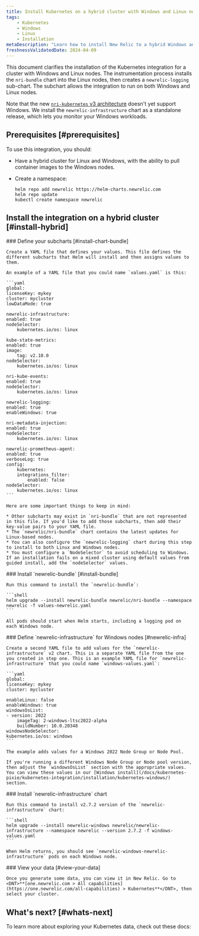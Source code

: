 ```yaml
---
title: Install Kubernetes on a hybrid cluster with Windows and Linux nodes
tags:
    - Kubernetes
    - Windows
    - Linux
    - Installation
metaDescription: "Learn how to install New Relic to a hybrid Windows and Linux Kubernetes cluster."
freshnessValidatedDate: 2024-04-09
---
```


This document clarifies the installation of the Kubernetes integration for a cluster with Windows and Linux nodes. The instrumentation process installs the `nri-bundle` chart into the Linux nodes, then creates a `newrelic-logging` sub-chart. The subchart allows the integration to run on both Windows and Linux nodes.

Note that the new [`nri-kubernetes` v3 architecture](/docs/kubernetes-pixie/kubernetes-integration/advanced-configuration/k8s-version2/changes-since-v3/) doesn't yet support Windows. We install the `newrelic-infrastructure` chart as a standalone release, which lets you monitor your Windows workloads.

## Prerequisites [#prerequisites]

To use this integration, you should:

* Have a hybrid cluster for Linux and Windows, with the ability to pull container images to the Windows nodes.
* Create a namespace:

  ```shell
  helm repo add newrelic https://helm-charts.newrelic.com
  helm repo update
  kubectl create namespace newrelic
  ```

## Install the integration on a hybrid cluster [#install-hybrid]

<Steps>
  <Step>
    ### Define your subcharts [#install-chart-bundle]

    Create a YAML file that defines your values. This file defines the different subcharts that Helm will install and then assigns values to them.

    An example of a YAML file that you could name `values.yaml` is this:

    ```yaml
    global:
    licenseKey: mykey
    cluster: mycluster
    lowDataMode: true

    newrelic-infrastructure:
    enabled: true
    nodeSelector:
        kubernetes.io/os: linux

    kube-state-metrics:
    enabled: true
    image:
        tag: v2.10.0
    nodeSelector:
        kubernetes.io/os: linux

    nri-kube-events:
    enabled: true
    nodeSelector:
        kubernetes.io/os: linux

    newrelic-logging:
    enabled: true
    enableWindows: true

    nri-metadata-injection:
    enabled: true
    nodeSelector:
        kubernetes.io/os: linux

    newrelic-prometheus-agent:
    enabled: true
    verboseLog: true
    config:
        kubernetes:
        integrations_filter:
            enabled: false
    nodeSelector:
        kubernetes.io/os: linux
    ```

    Here are some important things to keep in mind:

    * Other subcharts may exist in `nri-bundle` that are not represented in this file. If you'd like to add those subcharts, then add their key-value pairs to your YAML file.
    * The `newrelic/nri-bundle` chart contains the latest updates for Linux-based nodes.
    * You can also configure the `newrelic-logging` chart during this step to install to both Linux and Windows nodes.
    * You must configure a `NodeSelector` to avoid scheduling to Windows. If an installation fails on a mixed cluster using default values from guided install, add the `nodeSelector` values.
  </Step>

  <Step>
    ### Install `newrelic-bundle` [#install-bundle]

    Run this command to install the `newrelic-bundle`:

    ```shell
    helm upgrade --install newrelic-bundle newrelic/nri-bundle --namespace newrelic -f values-newrelic.yaml
    ```

    All pods should start when Helm starts, including a logging pod on each Windows node.
  </Step>

  <Step>
    ### Define `newrelic-infrastructure` for Windows nodes [#newrelic-infra]

    Create a second YAML file to add values for the `newrelic-infrastructure` v2 chart. This is a separate YAML file from the one you created in step one. This is an example YAML file for `newrelic-infrastructure` that you could name `windows-values.yaml`:

    ```yaml
    global:
    licenseKey: mykey
    cluster: mycluster

    enableLinux: false
    enableWindows: true
    windowsOsList:
    - version: 2022
        imageTag: 2-windows-ltsc2022-alpha
        buildNumber: 10.0.20348
    windowsNodeSelector:
    kubernetes.io/os: windows
    ```

    The example adds values for a Windows 2022 Node Group or Node Pool.

    If you're running a different Windows Node Group or Node pool version, then adjust the `windowsOsList` section with the appropriate values. You can view these values in our [Windows install](/docs/kubernetes-pixie/kubernetes-integration/installation/kubernetes-windows/) section.
  </Step>

  <Step>
    ### Install `newrelic-infrastructure` chart

    Run this command to install v2.7.2 version of the `newrelic-infrastructure` chart:

    ```shell
    helm upgrade --install newrelic-windows newrelic/newrelic-infrastructure --namespace newrelic --version 2.7.2 -f windows-values.yaml
    ```

    When Helm returns, you should see `newrelic-windows-newrelic-infrastructure` pods on each Windows node.
  </Step>

  <Step>
    ### View your data [#view-your-data]

    Once you generate some data, you can view it in New Relic. Go to <DNT>**[one.newrelic.com > All capabilities](https://one.newrelic.com/all-capabilities) > Kubernetes**</DNT>, then select your cluster.
  </Step>
</Steps>

## What's next? [#whats-next]

To learn more about exploring your Kubernetes data, check out these docs:

<DocTiles>
  <DocTile
    title="Learn about Kubernetes cluster"
    path="/docs/kubernetes-pixie/kubernetes-integration/understand-use-data/kubernetes-cluster-explorer/"
  />

  <DocTile
    title="Query your Kubernetes data"
    path="/docs/kubernetes-pixie/kubernetes-integration/understand-use-data/kubernetes-cluster-explorer"
  />

  <DocTile
    title="Set alerts on Kubernetes"
    path="/docs/kubernetes-pixie/kubernetes-integration/advanced-configuration/kubernetes-integration-predefined-alert-policy"
  />
</DocTiles>
